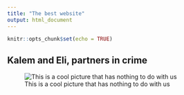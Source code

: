 ```yaml
---
title: "The best website"
output: html_document
---
```


```r
knitr::opts_chunk$set(echo = TRUE)
```

## Kalem and Eli, partners in crime

![This is a cool picture that has nothing to do with us](https://cdn.mos.cms.futurecdn.net/xaycNDmeyxpHDrPqU6LmaD.jpg)